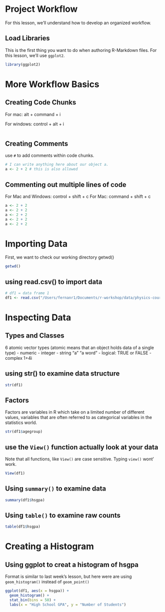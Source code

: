 # Project Workflow

For this lesson, we'll understand how to develop an organized workflow. 


## Load Libraries

This is the first thing you want to do when authoring R-Markdown files. For this lesson, we'll use `ggplot2`.

```r
library(ggplot2)
```

# More Workflow Basics

## Creating Code Chunks

For mac: alt + command + i

For windows: control + alt + i

```r

```

## Creating Comments

use `#` to add comments within code chunks.

```r
# I can write anything here about our object a.
a <- 2 + 2 # this is also allowed

```

## Commenting out multiple lines of code

For Mac and Windows: control + shift + c For Mac: command + shift + c

```r
a <- 2 + 2
a <- 2 + 2
a <- 2 + 2
a <- 2 + 2
a <- 2 + 2
```



# Importing Data

First, we want to check our working directory getwd()

```r
getwd()
```

## using read.csv() to import data

```r
# df1 = data frame 1
df1 <- read.csv("/Users/fernanr1/Documents/r-workshop/data/physics-course-data.csv")
```


# Inspecting Data

## Types and Classes

6 atomic vector types (atomic means that an object holds data of a single type) - numeric - integer - string "a" "a word" - logical: TRUE or FALSE - complex 1+4i

## using str() to examine data structure

```r
str(df1)
```

## Factors
Factors are variables in R which take on a limited number of different values, variables that are often referred to as categorical variables in the statistics world. 

```r
str(df1$agegroup)
```


## use the `View()` function actually look at your data
Note that all functions, like `View()` are case sensitive. Typing `view()` wont' work.
```r
View(df1)
```

## Using `summary()` to examine data

```r
summary(df1$hsgpa)
```

## Using `table()` to examine raw counts

```r
table(df1$hsgpa)
```

# Creating a Histogram
## Using ggplot to creat a histogram of hsgpa
Format is similar to last week's lesson, but here were are using `geom_histogram()` instead of `geom_point()`
```r
ggplot(df1, aes(x = hsgpa)) +
  geom_histogram() +
  stat_bin(bins = 50) +
  labs(x = "High School GPA", y = "Number of Students")
```
